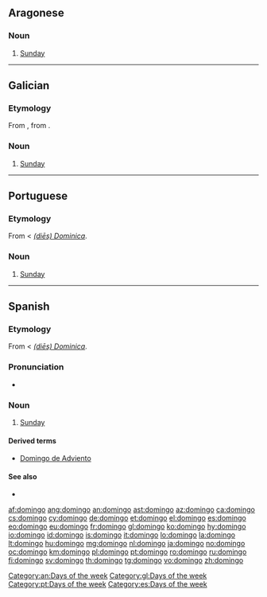 {{also|Domingo}}
==Aragonese==

===Noun===
{{infl|an|noun|g=m}}

# [[Sunday]]

[[Category:an:Days of the week]]
----
==Galician==
{{wikipedia|lang=gl}}

===Etymology===
From {{etyl|la|gl}} {{term|dominicus|dominīcus|lang=la}}, from {{term|dies Dominica|(diēs) Dominica|day of the Lord|lang=la}}.

===Noun===
{{infl|gl|noun|g=m}}

# [[Sunday]]

[[Category:gl:Days of the week]]

----

==Portuguese==

===Etymology===
From {{etyl|la|pt}} {{term|dominicus|dominīcus|lang=la}} < ''[[dies Dominica|(diēs) Dominica]]''.

===Noun===
{{pt-noun|m|s}}

# [[Sunday]]

[[Category:pt:Days of the week]]

----

==Spanish==

===Etymology===
From {{etyl|la|es}} {{term|dominicus|dominīcus|lang=la}} < ''[[dies Dominica|(diēs) Dominica]]''.

===Pronunciation===
* {{IPA|/d̪o̞ˈmĩŋɡo/|lang=es}}

===Noun===
{{es-noun|m}}

# [[Sunday]]

====Derived terms====
* [[Domingo de Adviento]]

====See also====
* {{list|es|days of the week}}

[[Category:es:Days of the week]]

[[af:domingo]]
[[ang:domingo]]
[[an:domingo]]
[[ast:domingo]]
[[az:domingo]]
[[ca:domingo]]
[[cs:domingo]]
[[cy:domingo]]
[[de:domingo]]
[[et:domingo]]
[[el:domingo]]
[[es:domingo]]
[[eo:domingo]]
[[eu:domingo]]
[[fr:domingo]]
[[gl:domingo]]
[[ko:domingo]]
[[hy:domingo]]
[[io:domingo]]
[[id:domingo]]
[[is:domingo]]
[[it:domingo]]
[[lo:domingo]]
[[la:domingo]]
[[lt:domingo]]
[[hu:domingo]]
[[mg:domingo]]
[[nl:domingo]]
[[ja:domingo]]
[[no:domingo]]
[[oc:domingo]]
[[km:domingo]]
[[pl:domingo]]
[[pt:domingo]]
[[ro:domingo]]
[[ru:domingo]]
[[fi:domingo]]
[[sv:domingo]]
[[th:domingo]]
[[tg:domingo]]
[[vo:domingo]]
[[zh:domingo]]